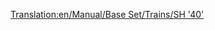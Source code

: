 [[Translation:en/Manual/Base Set/Trains/SH '40']]
{{fr/Manual/Base Set/Trains/Train|Nom=SH "40"
|Image=[[File:en/Manual/Base Set/Trains/Sh40.png]]
|Coût=35 156£ (70 312$)
|Vitesse=177 km/h (110 mph)
|Poids=82 t
|Puissance=5000 cv (6704 kW)
|Entretien=2 882£ (5 764$)
|Conception=1973
|Vie=23
|Capacité=N/A
|Description=
|Réalité=[https://www.wikipedia.org/wiki/British Rail Class 87 British Rail Class 87] (en anglais)
}}